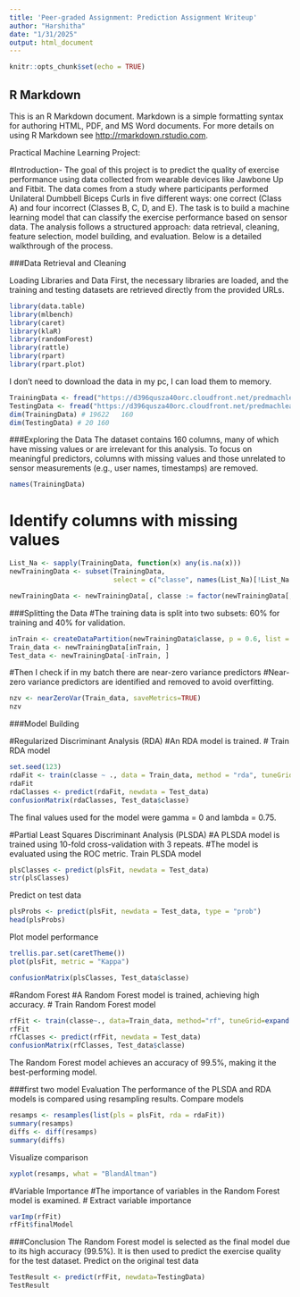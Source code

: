 ```yaml
---
title: 'Peer-graded Assignment: Prediction Assignment Writeup'
author: "Harshitha"
date: "1/31/2025"
output: html_document
---
```


```r
knitr::opts_chunk$set(echo = TRUE)
```

## R Markdown

This is an R Markdown document. Markdown is a simple formatting syntax for authoring HTML, PDF, and MS Word documents. For more details on using R Markdown see <http://rmarkdown.rstudio.com>.

Practical Machine Learning Project:

#Introduction-
The goal of this project is to predict the quality of exercise performance using data collected from wearable devices like Jawbone Up and Fitbit. The data comes from a study where participants performed Unilateral Dumbbell Biceps Curls in five different ways: one correct (Class A) and four incorrect (Classes B, C, D, and E). The task is to build a machine learning model that can classify the exercise performance based on sensor data.
The analysis follows a structured approach: data retrieval, cleaning, feature selection, model building, and evaluation. Below is a detailed walkthrough of the process.

###Data Retrieval and Cleaning

Loading Libraries and Data
First, the necessary libraries are loaded, and the training and testing datasets are retrieved directly from the provided URLs.

```r
library(data.table)
library(mlbench)
library(caret)
library(klaR)
library(randomForest)
library(rattle)
library(rpart)
library(rpart.plot)
```
I don't need to download the data in my pc, I can load them to memory.
```r

TrainingData <- fread("https://d396qusza40orc.cloudfront.net/predmachlearn/pml-training.csv", header=T, na.strings=c("NA","#DIV/0!",""))
TestingData <- fread("https://d396qusza40orc.cloudfront.net/predmachlearn/pml-testing.csv", header=T, na.strings=c("NA","#DIV/0!",""))
dim(TrainingData) # 19622   160
dim(TestingData) # 20 160
```

###Exploring the Data
The dataset contains 160 columns, many of which have missing values or are irrelevant for this analysis.
To focus on meaningful predictors, columns with missing values and those unrelated to sensor measurements (e.g., user names, timestamps) are removed.

```r
names(TrainingData)
```

# Identify columns with missing values

```r

List_Na <- sapply(TrainingData, function(x) any(is.na(x)))
newTrainingData <- subset(TrainingData, 
                          select = c("classe", names(List_Na)[!List_Na & grepl("belt|[^(fore)]arm|dumbbell|forearm", names(List_Na))]))

newTrainingData <- newTrainingData[, classe := factor(newTrainingData[, classe])]

```


###Splitting the Data
#The training data is split into two subsets: 60% for training and 40% for validation.

```r
inTrain <- createDataPartition(newTrainingData$classe, p = 0.6, list = FALSE)
Train_data <- newTrainingData[inTrain, ]
Test_data <- newTrainingData[-inTrain, ]
```

#Then I check if in my batch there are near-zero variance predictors
#Near-zero variance predictors are identified and removed to avoid overfitting.
```r
nzv <- nearZeroVar(Train_data, saveMetrics=TRUE)
nzv
```


###Model Building

#Regularized Discriminant Analysis (RDA)
#An RDA model is trained.
# Train RDA model
```r
set.seed(123)
rdaFit <- train(classe ~ ., data = Train_data, method = "rda", tuneGrid = data.frame(gamma = (0:4)/4, lambda = 3/4), trControl = ctrl, metric = "ROC")
rdaFit
rdaClasses <- predict(rdaFit, newdata = Test_data)
confusionMatrix(rdaClasses, Test_data$classe)
```
The final values used for the model were gamma = 0 and lambda = 0.75.


#Partial Least Squares Discriminant Analysis (PLSDA)
#A PLSDA model is trained using 10-fold cross-validation with 3 repeats. 
#The model is evaluated using the ROC metric.
Train PLSDA model
```r
plsClasses <- predict(plsFit, newdata = Test_data)
str(plsClasses)
```
Predict on test data
```r
plsProbs <- predict(plsFit, newdata = Test_data, type = "prob")
head(plsProbs)
```
Plot model performance
```r
trellis.par.set(caretTheme())
plot(plsFit, metric = "Kappa")
```
```r
confusionMatrix(plsClasses, Test_data$classe)
```

#Random Forest
#A Random Forest model is trained, achieving high accuracy.
# Train Random Forest model

```r
rfFit <- train(classe~., data=Train_data, method="rf", tuneGrid=expand.grid(.mtry=sqrt(ncol(Train_data[,2:53]))), trControl=ctrl)
rfFit
rfClasses <- predict(rfFit, newdata = Test_data)
confusionMatrix(rfClasses, Test_data$classe)
```

The Random Forest model achieves an accuracy of 99.5%, making it the best-performing model.

###first two model Evaluation
The performance of the PLSDA and RDA models is compared using resampling results.
Compare models

```r
resamps <- resamples(list(pls = plsFit, rda = rdaFit))
summary(resamps)
diffs <- diff(resamps)
summary(diffs)
```
Visualize comparison
```r
xyplot(resamps, what = "BlandAltman")
```

#Variable Importance
#The importance of variables in the Random Forest model is examined.
# Extract variable importance
```r
varImp(rfFit)
rfFit$finalModel
```

###Conclusion
The Random Forest model is selected as the final model due to its high accuracy (99.5%). It is then used to predict the exercise quality for the test dataset.
Predict on the original test data

```r
TestResult <- predict(rfFit, newdata=TestingData)
TestResult
```









